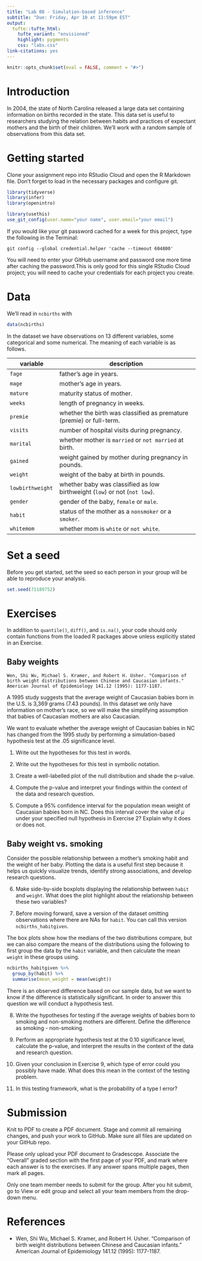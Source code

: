 ```yaml
---
title: "Lab 08 - Simulation-based inference"
subtitle: "Due: Friday, Apr 10 at 11:59pm EST"
output:
  tufte::tufte_html:
    tufte_variant: "envisioned"
    highlight: pygments
    css: "labs.css"
link-citations: yes
---
```


```r
knitr::opts_chunk$set(eval = FALSE, comment = "#>")
```

# Introduction

In 2004, the state of North Carolina released a large data set containing 
information on births recorded in the state. This data set is useful to 
researchers studying the relation between habits and practices of expectant 
mothers and the birth of their children. We'll work with a random sample of 
observations from this data set.

# Getting started

Clone your assignment repo into RStudio Cloud and open the R Markdown file.
Don't forget to load in the necessary packages and configure git.

```r
library(tidyverse)
library(infer)
library(openintro)
```

```r
library(usethis)
use_git_config(user.name="your name", user.email="your email")
```

If you would like your git password cached for a week for this project, type 
the following in the Terminal:

`git config --global credential.helper 'cache --timeout 604800'`

You will need to enter your GitHub username and password one more time after 
caching the password.This is only good for this single RStudio Cloud project; 
you will need to cache your credentials for each project you create.

# Data

We'll read in `ncbirths` with

```r
data(ncbirths)
```

In the dataset we have observations on 13 different variables, some categorical 
and some numerical. The meaning of each variable is as follows.

variable         | description
---------------- | ---------------------------------------------
`fage`           | father's age in years.
`mage`           | mother's age in years.
`mature`         | maturity status of mother.
`weeks`          | length of pregnancy in weeks.
`premie`         | whether the birth was classified as premature (premie) or full-term.
`visits`         | number of hospital visits during pregnancy.
`marital`        | whether mother is `married` or `not married` at birth.
`gained`         | weight gained by mother during pregnancy in pounds.
`weight`         | weight of the baby at birth in pounds.
`lowbirthweight` | whether baby was classified as low birthweight (`low`) or not (`not low`).
`gender`         | gender of the baby, `female` or `male`.
`habit`          | status of the mother as a `nonsmoker` or a `smoker`.
`whitemom`       | whether mom is `white` or `not white`.

# Set a seed

Before you get started, set the seed so each person in your group will
be able to reproduce your analysis.

```r
set.seed(71189752)
```

# Exercises

In addition to `quantile()`, `diff()`, and `is.na()`, your code should only 
contain functions from the loaded R packages above unless explicitly stated 
in an Exercise.

## Baby weights

```marginfigure
Wen, Shi Wu, Michael S. Kramer, and Robert H. Usher. "Comparison of birth weight distributions between Chinese and Caucasian infants." American Journal of Epidemiology 141.12 (1995): 1177-1187.
````

A 1995 study suggests that the average weight of Caucasian babies born in the 
U.S. is 3,369 grams (7.43 pounds). In this dataset we only have information on 
mother's race, so we will make the simplifying assumption that babies of 
Caucasian mothers are also Caucasian. 

We want to evaluate whether the average weight of Caucasian babies in NC has 
changed from the 1995 study by performing a simulation-based hypothesis test 
at the .05 significance level.

1. Write out the hypotheses for this test in words.

2. Write out the hypotheses for this test in symbolic notation.

3. Create a well-labelled plot of the null distribution and shade the
   p-value.
   
4. Compute the p-value and interpret your findings within the context of the
   data and research question.
   
5. Compute a 95% confidence interval for the population mean weight of 
   Caucasian babies born in NC. Does this interval cover the value of $\mu$
   under your specified null hypothesis in Exercise 2? Explain why it does
   or does not.
   
## Baby weight vs. smoking

Consider the possible relationship between a mother's smoking habit and the 
weight of her baby. Plotting the data is a useful first step because it helps 
us quickly visualize trends, identify strong associations, and develop research
questions.

6.  Make side-by-side boxplots displaying the relationship between `habit` and 
    `weight`. What does the plot highlight about the relationship between these 
    two variables?

7. Before moving forward, save a version of the dataset omitting observations 
   where there are NAs for `habit`. You can call this version 
   `ncbirths_habitgiven`.

The box plots show how the medians of the two distributions compare, but we can
also compare the means of the distributions using the following to 
first group the data by the `habit` variable, and then calculate the mean
`weight` in these groups using.

```r
ncbirths_habitgiven %>%
  group_by(habit) %>%
  summarise(mean_weight = mean(weight))
```

There is an observed difference based on our sample data, but we want to know 
if the difference is statistically significant. In order to answer this 
question we will conduct a hypothesis test.

8. Write the hypotheses for testing if the average weights of babies born to 
   smoking and non-smoking mothers are different. Define the difference as
   smoking - non-smoking.

9. Perform an appropriate hypothesis test at the 0.10 significance level, 
   calculate the p-value, and interpret the results in the context of the data 
   and research question.
   
10. Given your conclusion in Exercise 9, which type of error could you possibly
   have made. What does this mean in the context of the testing problem.
   
11. In this testing framework, what is the probability of a type I error?

# Submission

Knit to PDF to create a PDF document. Stage and commit all remaining changes,
and push your work to GitHub. Make sure all files are updated on your 
GitHub repo.

Please only upload your PDF document to Gradescope. Associate the “Overall” 
graded section with the first page of your PDF, and mark where each answer 
is to the exercises. If any answer spans multiple pages, then mark all pages.

Only one team member needs to submit for the group. After you hit submit, 
go to View or edit group and select all your team members from the drop-down
menu.

# References

- Wen, Shi Wu, Michael S. Kramer, and Robert H. Usher. "Comparison of birth 
  weight distributions between Chinese and Caucasian infants." American 
  Journal of Epidemiology 141.12 (1995): 1177-1187.